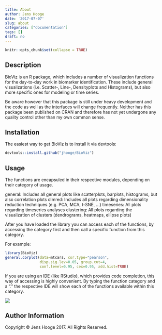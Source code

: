 ```yaml
---
title: About
author: Jens Hooge
date: '2017-07-07'
slug: about
categories: ["documentation"]
tags: []
draft: no
---
```

  
```r
knitr::opts_chunk$set(collapse = TRUE)
```

## Description

BioViz is an R package, which includes a number of visualization functions for the day-to-day work in biomarker identification. These include general visualizations (i.e. Scatter-, Line-, Densityplots and Histograms), but also more specific ones for modeling or time series.

Be aware however that this package is still under heavy development and the code as well as the interfaces will change frequently. Neither has this package been published on CRAN and therefore has not yet undergone any quality control other than my own common sense.

## Installation

The easiest way to get BioViz is to install it via devtools:
```r
devtools::install.github("jhooge/BioViz")
```

## Usage
The functions are encapsuled in their respective modules, depending on their category of usage.

general: Includes all general plots like scatterplots, barplots, histograms, but also correlation plots
dimred: Includes all plots regarding dimensionality reduction techniques (e.g. PCA, MCA, t-SNE, ...)
timeseries: All plots regarding timeseries analyses
clustering:  All plots regarding the visualization of clusters (dendrograms, heatmaps, ellipse plots)

After you have loaded the library you can access each of the functions, by accessing the category first and then call
a specific function from this category.

For example:

```r
library(BioViz)
general.corplot(data=mtcars, cor.type="pearson", 
                disp.sig.lev=0.05, group.cut=4, 
                conf.level=0.95, cex=0.95, add.hist=TRUE)
```

If you are using an IDE (like RStudio), which provides code completion, this way of accessing is highly convenient.
By typing the function category and a “.” the respective IDE will show each of the functions available within this category.

![](/images/codeCompletion.png)

## Author Information
Copyright © Jens Hooge 2017. All Rights Reserved.